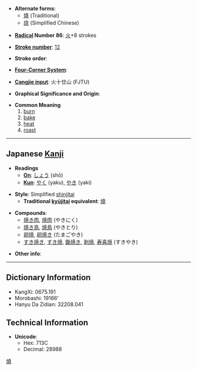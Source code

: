 * '''Alternate forms''':
**[[燒]] (Traditional)
**[[烧]] (Simplified Chinese)

* '''[[Wiktionary:Chinese radical index| Radical]] Number 86''': [[Wiktionary:Chinese radical index 火|火]]+8 strokes

* '''[[Wiktionary:Chinese total strokes index|Stroke number]]''': [[Wiktionary:Chinese total strokes index 12|12]]

* '''Stroke order''': 

* '''[[Wiktionary:Chinese four corner index|Four-Corner System]]''': 

* '''[[Wiktionary:Chinese Cangjie index|Cangjie input]]''': 火十廿山 (FJTU)

* '''Graphical Significance and Origin''': 

* '''Common Meaning'''
*# [[burn]]
*# [[bake]]
*# [[heat]]
*# [[roast]]

----

== Japanese [[Kanji]] ==

* '''Readings'''
** '''[[On]]''': [[しょう]] (shō)
** '''[[Kun]]''': [[やく]] (yaku), [[やき]] (yaki)

* '''Style''': Simplified [[shinjitai]]
** '''Traditional [[kyūjitai]] equivalent''': [[燒]]

* '''Compounds''':
**[[焼き肉]], [[焼肉]] (やきにく)
**[[焼き鳥]], [[焼鳥]] (やきとり)
**[[卵焼]], [[卵焼き]] (たまごやき)
**[[すき焼き]], [[すき焼]], [[鋤焼き]], [[剥焼]], [[寿喜焼]] (すきやき)

* '''Other info''':  

----

== Dictionary Information ==

* KangXi: 0675.191
* Morobashi: 19166'
* Hanyu Da Zidian: 32208.041

== Technical Information ==

* '''Unicode''':
** Hex: 713C
** Decimal: 28988

[[Category:CJKV characters simplified differently in Japan and China|燒]]